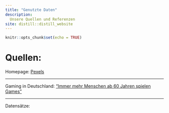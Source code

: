 ```yaml
---
title: "Genutzte Daten"
description: 
  Unsere Quellen und Referenzen
site: distill::distill_website
---
```


```r
knitr::opts_chunk$set(echo = TRUE)
```

# Quellen:

Homepage:
[Pexels](https://www.pexels.com/de-de/) \n

---

Gaming in Deutschland:
["Immer mehr Menschen ab 60 Jahren spielen Games"](https://www.game.de/immer-mehr-menschen-ab-60-jahren-spielen-games/) \n

---

Datensätze:
